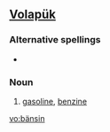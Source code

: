 ==[[Volapük]]==

===Alternative spellings===
*{{l|vo|baynsin}}

===Noun===
{{infl|vo|noun}}

# [[gasoline]], [[benzine]]

[[vo:bänsin]]
